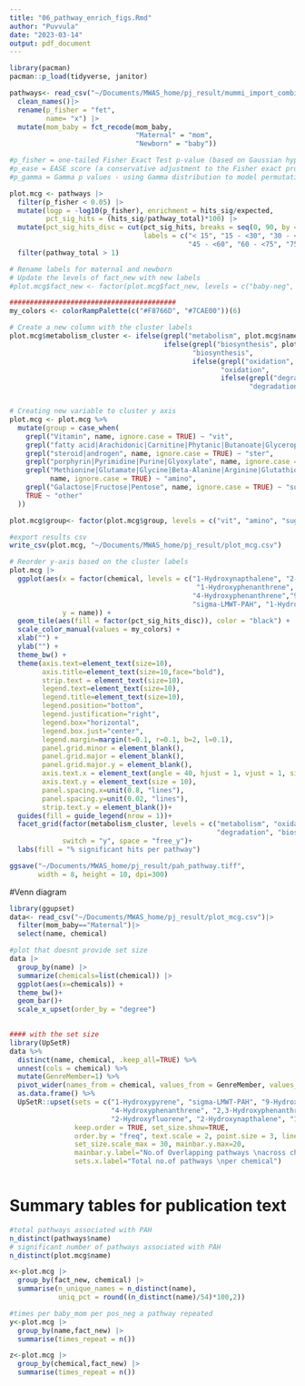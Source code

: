 ```yaml
---
title: "06_pathway_enrich_figs.Rmd"
author: "Puvvula"
date: "2023-03-14"
output: pdf_document
---
```


```r
library(pacman)
pacman::p_load(tidyverse, janitor)
```

```r
pathways<- read_csv("~/Documents/MWAS_home/pj_result/mummi_import_combined.csv") |>
  clean_names()|>
  rename(p_fisher = "fet",
         name= "x") |>
  mutate(mom_baby = fct_recode(mom_baby,
                               "Maternal" = "mom",
                               "Newborn" = "baby"))

#p_fisher = one-tailed Fisher Exact Test p-value (based on Gaussian hypergeometric probability distribution)
#p_ease = EASE score (a conservative adjustment to the Fisher exact probability that weights significance in favor of themes supported by more hits) Expression Analysis Systematic Explorer
#p_gamma = Gamma p values - using Gamma distribution to model permutation results

plot.mcg <- pathways |> 
  filter(p_fisher < 0.05) |>
  mutate(logp = -log10(p_fisher), enrichment = hits_sig/expected, 
         pct_sig_hits = (hits_sig/pathway_total)*100) |>
  mutate(pct_sig_hits_disc = cut(pct_sig_hits, breaks = seq(0, 90, by = 15), 
                                 labels = c("< 15", "15 - <30", "30 - <45", 
                                            "45 - <60", "60 - <75", "75 - <90"))) |>
  filter(pathway_total > 1)

# Rename labels for maternal and newborn
# Update the levels of fact_new with new labels
#plot.mcg$fact_new <- factor(plot.mcg$fact_new, levels = c("baby-neg", "baby-pos", "mom-neg", "mom-pos"),labels = c("Newborn C18", "Newborn HILIC", "Maternal C18", "Maternal HILIC"))

#########################################
my_colors <- colorRampPalette(c("#F8766D", "#7CAE00"))(6)

# Create a new column with the cluster labels
plot.mcg$metabolism_cluster <- ifelse(grepl("metabolism", plot.mcg$name, ignore.case = TRUE), "metabolism",
                                      ifelse(grepl("biosynthesis", plot.mcg$name, ignore.case = TRUE),
                                             "biosynthesis",
                                             ifelse(grepl("oxidation", plot.mcg$name, ignore.case = TRUE),
                                                    "oxidation", 
                                                    ifelse(grepl("degradation", plot.mcg$name, ignore.case = TRUE),
                                                           "degradation","na"))))


# Creating new variable to cluster y axis
plot.mcg <- plot.mcg %>%
  mutate(group = case_when(
    grepl("Vitamin", name, ignore.case = TRUE) ~ "vit",
    grepl("fatty acid|Arachidonic|Carnitine|Phytanic|Butanoate|Glycerophospholipid", name, ignore.case = TRUE) ~ "fatty",
    grepl("steroid|androgen", name, ignore.case = TRUE) ~ "ster",
    grepl("porphyrin|Pyrimidine|Purine|Glyoxylate", name, ignore.case = TRUE) ~ "organic",
    grepl("Methionine|Glutamate|Glycine|Beta-Alanine|Arginine|Glutathione|Aspartate|Lysine|Tyrosine|Alanine|Tryptophan|Histidine",
          name, ignore.case = TRUE) ~ "amino",
    grepl("Galactose|Fructose|Pentose", name, ignore.case = TRUE) ~ "sug",
    TRUE ~ "other"
  ))

plot.mcg$group<- factor(plot.mcg$group, levels = c("vit", "amino", "sug", "fatty", "ster", "organic"))

#export results csv
write_csv(plot.mcg, "~/Documents/MWAS_home/pj_result/plot_mcg.csv")

# Reorder y-axis based on the cluster labels
plot.mcg |>
  ggplot(aes(x = factor(chemical, levels = c("1-Hydroxynapthalene", "2-Hydroxynapthalene", "2-Hydroxyfluorene",
                                              "1-Hydroxyphenanthrene", "2,3-Hydroxyphenanthrene",
                                             "4-Hydroxyphenanthrene","9-Hydroxyphenanthrene", 
                                             "sigma-LMWT-PAH", "1-Hydroxypyrene")), 
             y = name)) + 
  geom_tile(aes(fill = factor(pct_sig_hits_disc)), color = "black") +
  scale_color_manual(values = my_colors) +
  xlab("") +
  ylab("") +
  theme_bw() +
  theme(axis.text=element_text(size=10), 
        axis.title=element_text(size=10,face="bold"),
        strip.text = element_text(size=10),
        legend.text=element_text(size=10),
        legend.title=element_text(size=10),
        legend.position="bottom",
        legend.justification="right",
        legend.box="horizontal",
        legend.box.just="center",
        legend.margin=margin(t=0.1, r=0.1, b=2, l=0.1),
        panel.grid.minor = element_blank(),
        panel.grid.major = element_blank(),
        panel.grid.major.y = element_blank(),
        axis.text.x = element_text(angle = 40, hjust = 1, vjust = 1, size = 10),
        axis.text.y = element_text(size = 10), 
        panel.spacing.x=unit(0.8, "lines"),
        panel.spacing.y=unit(0.02, "lines"),
        strip.text.y = element_blank())+
  guides(fill = guide_legend(nrow = 1))+
  facet_grid(factor(metabolism_cluster, levels = c("metabolism", "oxidation",
                                                   "degradation", "biosynthesis", "na"))*group~ mom_baby, scales = "free_y", 
             switch = "y", space = "free_y")+
  labs(fill = "% significant hits per pathway")

ggsave("~/Documents/MWAS_home/pj_result/pah_pathway.tiff", 
       width = 8, height = 10, dpi=300)
```

#Venn diagram
```r
library(ggupset)
data<- read_csv("~/Documents/MWAS_home/pj_result/plot_mcg.csv")|>
  filter(mom_baby=="Maternal")|> 
  select(name, chemical)

#plot that doesnt provide set size
data |>
  group_by(name) |>
  summarize(chemicals=list(chemical)) |>
  ggplot(aes(x=chemicals)) +
  theme_bw()+
  geom_bar()+
  scale_x_upset(order_by = "degree")
  

#### with the set size
library(UpSetR)
data %>%
  distinct(name, chemical, .keep_all=TRUE) %>%
  unnest(cols = chemical) %>%
  mutate(GenreMember=1) %>%
  pivot_wider(names_from = chemical, values_from = GenreMember, values_fill = list(GenreMember = 0)) %>%
  as.data.frame() %>%
  UpSetR::upset(sets = c("1-Hydroxypyrene", "sigma-LMWT-PAH", "9-Hydroxyphenanthrene", 
                         "4-Hydroxyphenanthrene", "2,3-Hydroxyphenanthrene", "1-Hydroxyphenanthrene",
                         "2-Hydroxyfluorene", "2-Hydroxynapthalene", "1-Hydroxynapthalene"), 
                keep.order = TRUE, set_size.show=TRUE,
                order.by = "freq", text.scale = 2, point.size = 3, line.size = 1.3,
                set_size.scale_max = 30, mainbar.y.max=20,
                mainbar.y.label="No.of Overlapping pathways \nacross chemicals", 
                sets.x.label="Total no.of pathways \nper chemical")



```



# Summary tables for publication text
```r
#total pathways associated with PAH
n_distinct(pathways$name)
# significant number of pathways associated with PAH
n_distinct(plot.mcg$name)

x<-plot.mcg |>
  group_by(fact_new, chemical) |>
  summarise(n_unique_names = n_distinct(name),
            uniq_pct = round((n_distinct(name)/54)*100,2))

#times per baby_mom per pos_neg a pathway repeated
y<-plot.mcg |>
  group_by(name,fact_new) |>
  summarise(times_repeat = n())

z<-plot.mcg |>
  group_by(chemical,fact_new) |>
  summarise(times_repeat = n())
```





